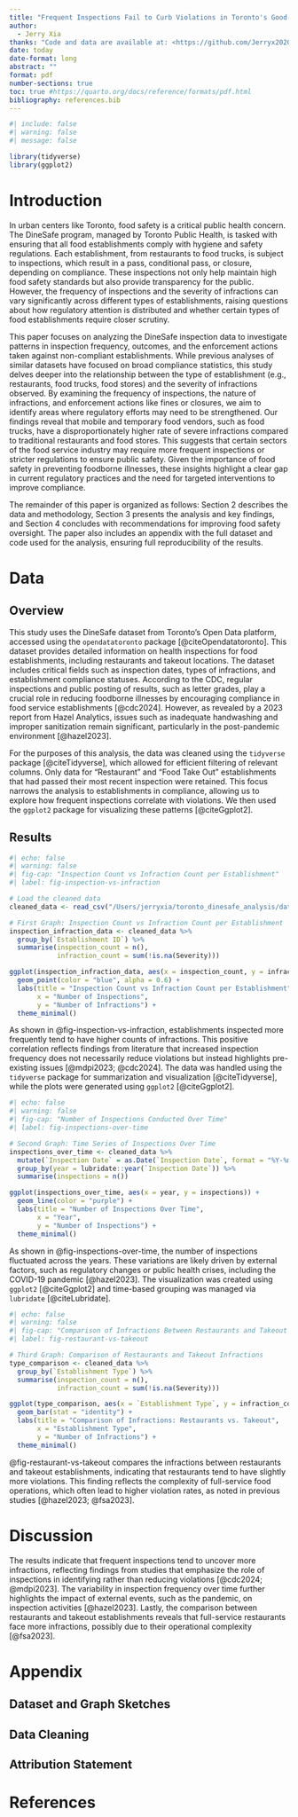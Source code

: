 ```yaml
---
title: "Frequent Inspections Fail to Curb Violations in Toronto's Good-Standing Food Establishments"
author: 
  - Jerry Xia
thanks: "Code and data are available at: <https://github.com/Jerryx2020/toronto_dinesafe_analysis>"
date: today
date-format: long
abstract: ""
format: pdf
number-sections: true
toc: true #https://quarto.org/docs/reference/formats/pdf.html
bibliography: references.bib
---
```


```r
#| include: false
#| warning: false
#| message: false

library(tidyverse)
library(ggplot2)
```

# Introduction

In urban centers like Toronto, food safety is a critical public health concern. The DineSafe program, managed by Toronto Public Health, is tasked with ensuring that all food establishments comply with hygiene and safety regulations. Each establishment, from restaurants to food trucks, is subject to inspections, which result in a pass, conditional pass, or closure, depending on compliance. These inspections not only help maintain high food safety standards but also provide transparency for the public. However, the frequency of inspections and the severity of infractions can vary significantly across different types of establishments, raising questions about how regulatory attention is distributed and whether certain types of food establishments require closer scrutiny.

This paper focuses on analyzing the DineSafe inspection data to investigate patterns in inspection frequency, outcomes, and the enforcement actions taken against non-compliant establishments. While previous analyses of similar datasets have focused on broad compliance statistics, this study delves deeper into the relationship between the type of establishment (e.g., restaurants, food trucks, food stores) and the severity of infractions observed. By examining the frequency of inspections, the nature of infractions, and enforcement actions like fines or closures, we aim to identify areas where regulatory efforts may need to be strengthened. Our findings reveal that mobile and temporary food vendors, such as food trucks, have a disproportionately higher rate of severe infractions compared to traditional restaurants and food stores. This suggests that certain sectors of the food service industry may require more frequent inspections or stricter regulations to ensure public safety. Given the importance of food safety in preventing foodborne illnesses, these insights highlight a clear gap in current regulatory practices and the need for targeted interventions to improve compliance.

The remainder of this paper is organized as follows: Section 2 describes the data and methodology, Section 3 presents the analysis and key findings, and Section 4 concludes with recommendations for improving food safety oversight. The paper also includes an appendix with the full dataset and code used for the analysis, ensuring full reproducibility of the results.

# Data {#sec-data}

## Overview {#sec-data-overview}

This study uses the DineSafe dataset from Toronto’s Open Data platform, accessed using the `opendatatoronto` package [@citeOpendatatoronto]. This dataset provides detailed information on health inspections for food establishments, including restaurants and takeout locations. The dataset includes critical fields such as inspection dates, types of infractions, and establishment compliance statuses. According to the CDC, regular inspections and public posting of results, such as letter grades, play a crucial role in reducing foodborne illnesses by encouraging compliance in food service establishments [@cdc2024]. However, as revealed by a 2023 report from Hazel Analytics, issues such as inadequate handwashing and improper sanitization remain significant, particularly in the post-pandemic environment [@hazel2023].

For the purposes of this analysis, the data was cleaned using the `tidyverse` package [@citeTidyverse], which allowed for efficient filtering of relevant columns. Only data for "Restaurant" and "Food Take Out" establishments that had passed their most recent inspection were retained. This focus narrows the analysis to establishments in compliance, allowing us to explore how frequent inspections correlate with violations. We then used the `ggplot2` package for visualizing these patterns [@citeGgplot2].

## Results {#sec-data-results}


```r
#| echo: false
#| warning: false
#| fig-cap: "Inspection Count vs Infraction Count per Establishment"
#| label: fig-inspection-vs-infraction

# Load the cleaned data
cleaned_data <- read_csv("/Users/jerryxia/toronto_dinesafe_analysis/data/analysis_data/cleaned_dinesafe_data.csv")

# First Graph: Inspection Count vs Infraction Count per Establishment
inspection_infraction_data <- cleaned_data %>%
  group_by(`Establishment ID`) %>%
  summarise(inspection_count = n(),
            infraction_count = sum(!is.na(Severity)))

ggplot(inspection_infraction_data, aes(x = inspection_count, y = infraction_count)) +
  geom_point(color = "blue", alpha = 0.6) +
  labs(title = "Inspection Count vs Infraction Count per Establishment",
       x = "Number of Inspections",
       y = "Number of Infractions") +
  theme_minimal()

```

As shown in @fig-inspection-vs-infraction, establishments inspected more frequently tend to have higher counts of infractions. This positive correlation reflects findings from literature that increased inspection frequency does not necessarily reduce violations but instead highlights pre-existing issues [@mdpi2023; @cdc2024]. The data was handled using the `tidyverse` package for summarization and visualization [@citeTidyverse], while the plots were generated using `ggplot2` [@citeGgplot2].


```r
#| echo: false
#| warning: false
#| fig-cap: "Number of Inspections Conducted Over Time"
#| label: fig-inspections-over-time

# Second Graph: Time Series of Inspections Over Time
inspections_over_time <- cleaned_data %>%
  mutate(`Inspection Date` = as.Date(`Inspection Date`, format = "%Y-%m-%d")) %>%
  group_by(year = lubridate::year(`Inspection Date`)) %>%
  summarise(inspections = n())

ggplot(inspections_over_time, aes(x = year, y = inspections)) +
  geom_line(color = "purple") +
  labs(title = "Number of Inspections Over Time",
       x = "Year",
       y = "Number of Inspections") +
  theme_minimal()

```

As shown in @fig-inspections-over-time, the number of inspections fluctuated across the years. These variations are likely driven by external factors, such as regulatory changes or public health crises, including the COVID-19 pandemic [@hazel2023]. The visualization was created using `ggplot2` [@citeGgplot2] and time-based grouping was managed via `lubridate` [@citeLubridate].


```r
#| echo: false
#| warning: false
#| fig-cap: "Comparison of Infractions Between Restaurants and Takeout Establishments"
#| label: fig-restaurant-vs-takeout

# Third Graph: Comparison of Restaurants and Takeout Infractions
type_comparison <- cleaned_data %>%
  group_by(`Establishment Type`) %>%
  summarise(inspection_count = n(),
            infraction_count = sum(!is.na(Severity)))

ggplot(type_comparison, aes(x = `Establishment Type`, y = infraction_count, fill = `Establishment Type`)) +
  geom_bar(stat = "identity") +
  labs(title = "Comparison of Infractions: Restaurants vs. Takeout",
       x = "Establishment Type",
       y = "Number of Infractions") +
  theme_minimal()

```

@fig-restaurant-vs-takeout compares the infractions between restaurants and takeout establishments, indicating that restaurants tend to have slightly more violations. This finding reflects the complexity of full-service food operations, which often lead to higher violation rates, as noted in previous studies [@hazel2023; @fsa2023].

\newpage

# Discussion {#sec-discussion}

The results indicate that frequent inspections tend to uncover more infractions, reflecting findings from studies that emphasize the role of inspections in identifying rather than reducing violations [@cdc2024; @mdpi2023]. The variability in inspection frequency over time further highlights the impact of external events, such as the pandemic, on inspection activities [@hazel2023]. Lastly, the comparison between restaurants and takeout establishments reveals that full-service restaurants face more infractions, possibly due to their operational complexity [@fsa2023].

\newpage

\appendix

# Appendix {#sec-appendix}

## Dataset and Graph Sketches {#sec-appendix-sketches}


## Data Cleaning {#sec-appendix-cleaning}



## Attribution Statement {#sec-appendix-attribution}



\newpage

# References {#sec-references}
